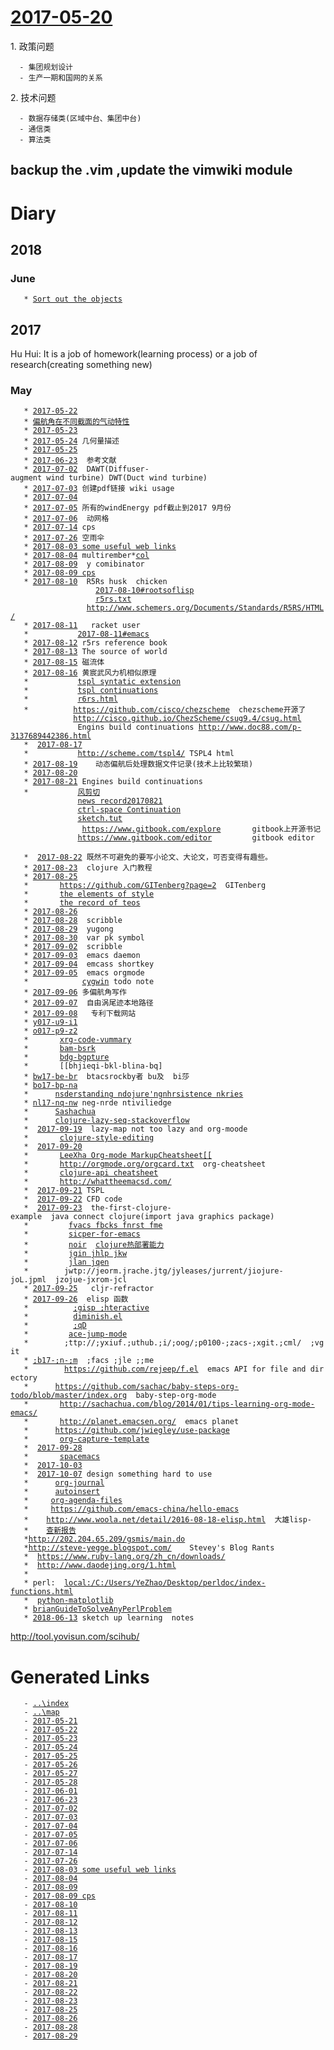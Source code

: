 = [[2017-05-20]] =

1. 政策问题
   - 集团规划设计
   - 生产一期和国网的关系
2. 技术问题
   - 数据存储类(区域中台、集团中台)
   - 通信类
   - 算法类
== backup the .vim ,update the vimwiki module ==
= Diary =

== 2018 ==

=== June ===
    * [[2018-06-13|Sort out the objects]]

== 2017 ==


Hu Hui: It is a job of homework(learning process) or a job of research(creating something new)

=== May ===
    * [[2017-05-22]]
    * [[2017-05-21|偏航角在不同截面的气动特性]]
    * [[2017-05-23]]
    * [[2017-05-24]] 几何量描述
    * [[2017-05-25]]
    * [[2017-06-23]]  参考文献
    * [[2017-07-02]]  DAWT(Diffuser-augment wind turbine) DWT(Duct wind turbine)
    * [[2017-07-03]] 创建pdf链接 wiki usage
    * [[2017-07-04]]
    * [[2017-07-05]] 所有的windEnergy pdf截止到2017 9月份
    * [[2017-07-06]]  动网格
    * [[2017-07-14]] cps
    * [[2017-07-26]] 空雨伞
    * [[2017-08-03 some useful web links]]
    * [[2017-08-04]] multirember*[[col]]
    * [[2017-08-09]]  y comibinator
    * [[2017-08-09 cps]]
    * [[2017-08-10]]  R5Rs husk  chicken
                    [[2017-08-10#rootsoflisp]]
                    [[r5rs.txt]]
                  http://www.schemers.org/Documents/Standards/R5RS/HTML/
    * [[2017-08-11]]   racket user
    *           [[2017-08-11#emacs]]
    * [[2017-08-12]] r5rs reference book
    * [[2017-08-13]] The source of world
    * [[2017-08-15]] 磁流体
    * [[2017-08-16]] 黄宸武风力机相似原理
    *           [[tspl syntatic extension]]
    *           [[tspl continuations]]
    *           [[r6rs.html]]
    *          https://github.com/cisco/chezscheme  chezscheme开源了
               http://cisco.github.io/ChezScheme/csug9.4/csug.html
                Engins build continuations http://www.doc88.com/p-3137689442386.html
    *  [[2017-08-17]]
    *           http://scheme.com/tspl4/ TSPL4 html
    * [[2017-08-19]]    动态偏航后处理数据文件记录(技术上比较繁琐)
    * [[2017-08-20]]
    * [[2017-08-21]] Engines build continuations
    *           [[风剪切]]
                [[news record20170821]]
                [[ctrl-space Continuation]]
                [[sketch.tut]]
                 https://www.gitbook.com/explore       gitbook上开源书记
                https://www.gitbook.com/editor         gitbook editor

    *  [[2017-08-22]] 既然不可避免的要写小论文、大论文，可否变得有趣些。
    * [[2017-08-23]]  clojure 入门教程
    * [[2017-08-25]]
    *       https://github.com/GITenberg?page=2  GITenberg
    *       [[the elements of style]]
    *       [[the record of teos]]
    * [[2017-08-26]]
    * [[2017-08-28]]  scribble
    * [[2017-08-29]]  yugong
    * [[2017-08-30]]  var pk symbol
    * [[2017-09-02]]  scribble
    * [[2017-09-03]]  emacs daemon
    * [[2017-09-04]]  emcass shortkey
    * [[2017-09-05]]  emacs orgmode
    *            [[cygwin]] todo note
    * [[2017-09-06]] 多偏航角写作
    * [[2017-09-07]]  自由涡尾迹本地路径
    * [[2017-09-08]]   专利下载网站
    * [[y017-u9-i1]]
    * [[o017-p9-z2]]
    *       [[xrg-code-vummary]]
    *       [[bam-bsrk]]
    *       [[bdg-bgpture]]
    *       [[bhjieqi-bkl-blina-bq]
    * [[bw17-be-br]]  btacsrockby者 bu及  bi莎
    * [[bo17-bp-na]]
    *      [[nsderstanding ndojure'ngnhrsistence nkries]]
    * [[nl17-nq-nw]] neg-nrde ntiviliedge
    *      [[Sashachua]]
    *      [[clojure-lazy-seq-stackoverflow]]
    *  [[2017-09-19]]  lazy-map not too lazy and org-moode
    *       [[clojure-style-editing]]
    *  [[2017-09-20]]
    *       [[LeeXha Org-mode MarkupCheatsheet[[]]
    *       http://orgmode.org/orgcard.txt  org-cheatsheet
    *       [[clojure-api cheatsheet]]
    *       http://whattheemacsd.com/
    *  [[2017-09-21]] TSPL
    *  [[2017-09-22]] CFD code
    *  [[2017-09-23]]  the-first-clojure-example  java connect clojure(import java graphics package)
    *         [[fvacs fbcks fnrst fme]]
    *         [[sicper-for-emacs]]
    *         [[noir]]  [[clojure热部署能力]]
    *         [[jgin jhlp jkw]]
    *         [[jlan jqen]]
    *        jwtp://jeorm.jrache.jtg/jyleases/jurrent/jiojure-joL.jpml  jzojue-jxrom-jcl
    * [[2017-09-25]]   cljr-refractor
    * [[2017-09-26]]  elisp 函数
    *          [[;gisp ;hteractive]]
    *          [[diminish.el]]
    *          [[;qD]]
    *         [[ace-jump-mode]]
    *        ;ttp://;yxiuf.;uthub.;i/;oog/;p0100-;zacs-;xgit.;cml/  ;vgit
    * [[;b17-;n-;m]]  ;facs ;jle ;;me
    *        https://github.com/rejeep/f.el  emacs API for file and directory
    *      https://github.com/sachac/baby-steps-org-todo/blob/master/index.org  baby-step-org-mode
    *       http://sachachua.com/blog/2014/01/tips-learning-org-mode-emacs/
    *       http://planet.emacsen.org/  emacs planet
    *      https://github.com/jwiegley/use-package
    *       [[org-capture-template]]
    *  [[2017-09-28]]
    *       [[spacemacs]]
    *  [[2017-10-03]]
    *  [[2017-10-07]] design something hard to use
    *      [[org-journal]]
    *      [[autoinsert]]
    *     [[org-agenda-files]]
    *     https://github.com/emacs-china/hello-emacs
    *    http://www.woola.net/detail/2016-08-18-elisp.html  大雄lisp-
    *    [[查新报告]]
    *http://202.204.65.209/gsmis/main.do
    *http://steve-yegge.blogspot.com/    Stevey's Blog Rants
    *  https://www.ruby-lang.org/zh_cn/downloads/
    *  http://www.daodejing.org/1.html
    *
    * perl:  [[local:/C:/Users/YeZhao/Desktop/perldoc/index-functions.html ]]
    *  [[python-matplotlib]]
    * [[brianGuideToSolveAnyPerlProblem]]
    * [[2018-06-13]] sketch up learning  notes
http://tool.yovisun.com/scihub/

= Generated Links =
    - [[..\index]]
    - [[..\map]]
    - [[2017-05-21]]
    - [[2017-05-22]]
    - [[2017-05-23]]
    - [[2017-05-24]]
    - [[2017-05-25]]
    - [[2017-05-26]]
    - [[2017-05-27]]
    - [[2017-05-28]]
    - [[2017-06-01]]
    - [[2017-06-23]]
    - [[2017-07-02]]
    - [[2017-07-03]]
    - [[2017-07-04]]
    - [[2017-07-05]]
    - [[2017-07-06]]
    - [[2017-07-14]]
    - [[2017-07-26]]
    - [[2017-08-03 some useful web links]]
    - [[2017-08-04]]
    - [[2017-08-09]]
    - [[2017-08-09 cps]]
    - [[2017-08-10]]
    - [[2017-08-11]]
    - [[2017-08-12]]
    - [[2017-08-13]]
    - [[2017-08-15]]
    - [[2017-08-16]]
    - [[2017-08-17]]
    - [[2017-08-19]]
    - [[2017-08-20]]
    - [[2017-08-21]]
    - [[2017-08-22]]
    - [[2017-08-23]]
    - [[2017-08-25]]
    - [[2017-08-26]]
    - [[2017-08-28]]
    - [[2017-08-29]]
